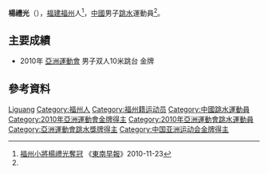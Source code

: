 {{noteTA|G1=Aquatics}}
{{Infobox sportsperson
|姓名= 楊禮光 
|昵称=
|國籍= {{PRC}}
|出生日期= {{birth_date_and_age|1991|3|6}}<ref name="广州亚运">[http://www.gz2010.cn/info/CHN_CHN/ZZ/ZZM192A_DVW003003@@@@@@@@CHN.html 2010年广州亚运会官方网站 跳水 - 杨礼光 - 简历]</ref>
|出生地點= {{CHN}}[[福建省|福建省]][[福州市|福州市]]
|居住地= 
|逝世日期=
|逝世地點=
|身高= {{height|m=1.65}}<ref name="广州亚运"/>
|體重= {{weight|kg=53}}<ref name="广州亚运"/>
|运动= [[跳水|跳水]]
|項目= 双人10米跳台
|級別=
|俱樂部=
|大學校隊=
|拍檔= [[周呂鑫|周呂鑫]]
|前任拍檔= 
|教練=
|退役=
|medaltemplates= <!-- see [[Template:MedalRelatedTemplates|Template:MedalRelatedTemplates]] -->
{{MedalSport | 男子[[跳水|跳水]]}}
{{MedalCountry | {{CHN}}}}
{{MedalCompetition|[[亞洲運動會|亞洲運動會]]}}
{{MedalGold| [[2010年亞洲運動會|2010年 廣州]] |[[2010年亞洲運動會跳水比賽|双人10米跳台]]}}
}}

'''楊禮光'''（{{bd|1991年|3月6日|catIdx=Y楊}}），[[福建省|福建]][[福州|福州]]人<ref>[http://sports.big5.enorth.com.cn/system/2010/11/23/005411906.shtml 福州小將楊禮光奪冠] {{Wayback|url=http://sports.big5.enorth.com.cn/system/2010/11/23/005411906.shtml |date=20160304081253 }}《[[東南早報|東南早報]]》2010-11-23</ref>，[[中華人民共和國|中國]]男子[[跳水|跳水]]運動員<ref name="广州亚运"/>。

== 主要成績 ==
*2010年 [[2010年亞洲運動會|亞洲運動會]] 男子双人10米跳台 金牌 

== 參考資料 ==
{{reflist}}

{{亚洲运动会跳水比赛男子双人10米跳台冠军}}

{{Authority control}}
{{DEFAULTSORT:YANG Liguang}}
[[Category:楊姓|Liguang]]
[[Category:福州人|Category:福州人]]
[[Category:福州籍运动员|Category:福州籍运动员]]
[[Category:中國跳水運動員|Category:中國跳水運動員]]
[[Category:2010年亞洲運動會金牌得主|Category:2010年亞洲運動會金牌得主]]
[[Category:2010年亞洲運動會跳水運動員|Category:2010年亞洲運動會跳水運動員]]
[[Category:亞洲運動會跳水獎牌得主|Category:亞洲運動會跳水獎牌得主]]
[[Category:中国亚洲运动会金牌得主|Category:中国亚洲运动会金牌得主]]